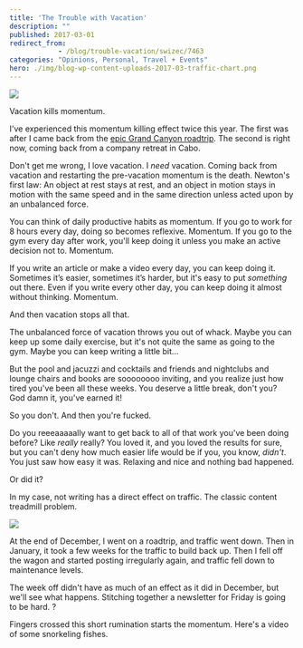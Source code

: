 ```yaml
---
title: 'The Trouble with Vacation'
description: ""
published: 2017-03-01
redirect_from: 
            - /blog/trouble-vacation/swizec/7463
categories: "Opinions, Personal, Travel + Events"
hero: ./img/blog-wp-content-uploads-2017-03-traffic-chart.png
---
```

![](https://instagram.fsnc1-5.fna.fbcdn.net/t51.2885-15/e35/16788409_411935005808905_281051866597425152_n.jpg)



Vacation kills momentum.



I've experienced this momentum killing effect twice this year. The first was after I came back from the [epic Grand Canyon roadtrip](https://swizec.com/blog/60-seconds-2000-miles/swizec/7334). The second is right now, coming back from a company retreat in Cabo.



Don't get me wrong, I love vacation. I _need_ vacation. Coming back from vacation and restarting the pre-vacation momentum is the death. Newton's first law: An object at rest stays at rest, and an object in motion stays in motion with the same speed and in the same direction unless acted upon by an unbalanced force.



You can think of daily productive habits as momentum. If you go to work for 8 hours every day, doing so becomes reflexive. Momentum. If you go to the gym every day after work, you'll keep doing it unless you make an active decision not to. Momentum.



If you write an article or make a video every day, you can keep doing it. Sometimes it’s easier, sometimes it’s harder, but it's easy to put _something_ out there. Even if you write every other day, you can keep doing it almost without thinking. Momentum.



And then vacation stops all that.



The unbalanced force of vacation throws you out of whack. Maybe you can keep up some daily exercise, but it's not quite the same as going to the gym. Maybe you can keep writing a little bit…



But the pool and jacuzzi and cocktails and friends and nightclubs and lounge chairs and books are soooooooo inviting, and you realize just how tired you've been all these weeks. You deserve a little break, don't you? God damn it, you've earned it!



So you don't. And then you're fucked.



Do you reeeaaaaally want to get back to all of that work you've been doing before? Like _really_ really? You loved it, and you loved the results for sure, but you can't deny how much easier life would be if you, you know, _didn't_. You just saw how easy it was. Relaxing and nice and nothing bad happened.



Or did it?



In my case, not writing has a direct effect on traffic. The classic content treadmill problem.



![](./img/blog-wp-content-uploads-2017-03-traffic-chart.png)



At the end of December, I went on a roadtrip, and traffic went down. Then in January, it took a few weeks for the traffic to build back up. Then I fell off the wagon and started posting irregularly again, and traffic fell down to maintenance levels.



The week off didn't have as much of an effect as it did in December, but we'll see what happens. Stitching together a newsletter for Friday is going to be hard. ?



Fingers crossed this short rumination starts the momentum. Here's a video of some snorkeling fishes.
